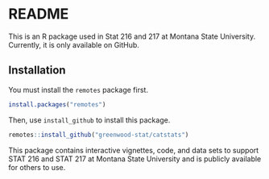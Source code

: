 # README

This is an R package used in Stat 216 and 217 at Montana State University.  Currently, it is only available on GitHub.  

## Installation

You must install the `remotes` package first.

```r
install.packages("remotes")
```

Then, use `install_github` to install this package.

```r
remotes::install_github("greenwood-stat/catstats")
```

This package contains interactive vignettes, code, and data sets to support STAT 216 and STAT 217 at Montana State University and is publicly available for others to use.